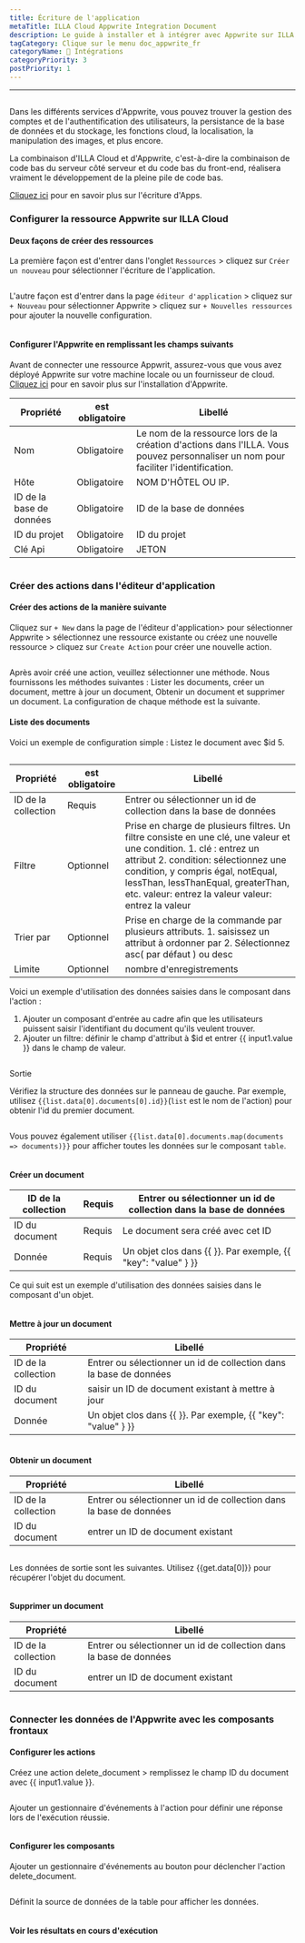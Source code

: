 ```yaml
---
title: Écriture de l'application
metaTitle: ILLA Cloud Appwrite Integration Document
description: Le guide à installer et à intégrer avec Appwrite sur ILLA Cloud
tagCategory: Clique sur le menu doc_appwrite_fr
categoryName: 🔨 Intégrations
categoryPriority: 3
postPriority: 1
---
```


* * *

## <Heading hidden>Base de données d'écriture d'application</Heading>

Dans les différents services d'Appwrite, vous pouvez trouver la gestion des comptes et de l'authentification des utilisateurs, la persistance de la base de données et du stockage, les fonctions cloud, la localisation, la manipulation des images, et plus encore. 

La combinaison d'ILLA Cloud et d'Appwrite, c'est-à-dire la combinaison de code bas du serveur côté serveur et du code bas du front-end, réalisera vraiment le développement de la pleine pile de code bas.

[Cliquez ici](https://appwrite.io/) pour en savoir plus sur l'écriture d'Apps.

### Configurer la ressource Appwrite sur ILLA Cloud

#### Deux façons de créer des ressources

La première façon est d'entrer dans l'onglet `Ressources` > cliquez sur `Créer un nouveau` pour sélectionner l'écriture de l'application. 

<img src='https://cdn.illacloud.com/official-website/img/docs/assemble/appwrite1.png' alt="" />

L'autre façon est d'entrer dans la page `éditeur d'application` > cliquez sur `+ Nouveau` pour sélectionner Appwrite > cliquez sur `+ Nouvelles ressources` pour ajouter la nouvelle configuration. 

<img src='https://cdn.illacloud.com/official-website/img/docs/assemble/appwrite2.png' alt="" />

#### Configurer l'Appwrite en remplissant les champs suivants

Avant de connecter une ressource Appwrit, assurez-vous que vous avez déployé Appwrite sur votre machine locale ou un fournisseur de cloud. [Cliquez ici](https://appwrite.io/docs/installation) pour en savoir plus sur l'installation d'Appwrite. 

| Propriété                | est obligatoire | Libellé                                                                                                                              |
| ------------------------ | --------------- | ------------------------------------------------------------------------------------------------------------------------------------ |
| Nom                      | Obligatoire     | Le nom de la ressource lors de la création d'actions dans l'ILLA. Vous pouvez personnaliser un nom pour faciliter l'identification.  |
| Hôte                     | Obligatoire     | NOM D'HÔTEL OU IP.                                                                                                                   |
| ID de la base de données | Obligatoire     | ID de la base de données                                                                                                             |
| ID du projet             | Obligatoire     | ID du projet                                                                                                                         |
| Clé Api                  | Obligatoire     | JETON                                                                                                                                |

<img src='https://cdn.illacloud.com/official-website/img/docs/assemble/appwrite3.png' alt="" />

### Créer des actions dans l'éditeur d'application

#### Créer des actions de la manière suivante

Cliquez sur `+ New` dans la page de l'éditeur d'application> pour sélectionner Appwrite > sélectionnez une ressource existante ou créez une nouvelle ressource > cliquez sur `Create Action` pour créer une nouvelle action. 

<img src='https://cdn.illacloud.com/official-website/img/docs/assemble/appwrite4.png' alt="" />

Après avoir créé une action, veuillez sélectionner une méthode. Nous fournissons les méthodes suivantes : Lister les documents, créer un document, mettre à jour un document, Obtenir un document et supprimer un document. La configuration de chaque méthode est la suivante. 

#### Liste des documents

Voici un exemple de configuration simple : Listez le document avec $id 5. 

<img src='https://cdn.illacloud.com/official-website/img/docs/assemble/appwrite5.png' alt="" />

| Propriété           | est obligatoire | Libellé                                                                                                                                                                                                                                                                                        |
| ------------------- | --------------- | ---------------------------------------------------------------------------------------------------------------------------------------------------------------------------------------------------------------------------------------------------------------------------------------------- |
| ID de la collection | Requis          | Entrer ou sélectionner un id de collection dans la base de données                                                                                                                                                                                                                             |
| Filtre              | Optionnel       | Prise en charge de plusieurs filtres. Un filtre consiste en une clé, une valeur et une condition. 1. clé : entrez un attribut 2. condition: sélectionnez une condition, y compris égal, notEqual, lessThan, lessThanEqual, greaterThan, etc. valeur: entrez la valeur valeur: entrez la valeur |
| Trier par           | Optionnel       | Prise en charge de la commande par plusieurs attributs. 1. saisissez un attribut à ordonner par 2. Sélectionnez asc( par défaut ) ou desc                                                                                                                                                      |
| Limite              | Optionnel       | nombre d'enregistrements                                                                                                                                                                                                                                                                       |

Voici un exemple d'utilisation des données saisies dans le composant dans l'action :

1.  Ajouter un composant d'entrée au cadre afin que les utilisateurs puissent saisir l'identifiant du document qu'ils veulent trouver.  
2.  Ajouter un filtre: définir le champ d'attribut à $id et entrer {{ input1.value }} dans le champ de valeur. 

<img src='https://cdn.illacloud.com/official-website/img/docs/assemble/appwrite6.png' alt="" />

Sortie

Vérifiez la structure des données sur le panneau de gauche. Par exemple, utilisez `{{list.data[0].documents[0].id}}`(`list` est le nom de l'action) pour obtenir l'id du premier document. 

<img src='https://cdn.illacloud.com/official-website/img/docs/assemble/appwrite7.png' alt="" />

Vous pouvez également utiliser `{{list.data[0].documents.map(documents => documents)}}` pour afficher toutes les données sur le composant `table`. 

<img src='https://cdn.illacloud.com/official-website/img/docs/assemble/appwrite8.png' alt="" />

#### Créer un document

| ID de la collection | Requis | Entrer ou sélectionner un id de collection dans la base de données |
| ------------------- | ------ | ------------------------------------------------------------------ |
| ID du document      | Requis | Le document sera créé avec cet ID                                  |
| Donnée              | Requis | Un objet clos dans {{ }}. Par exemple, {{ "key": "value" } }}      |

Ce qui suit est un exemple d'utilisation des données saisies dans le composant d'un objet. 

<img src='https://cdn.illacloud.com/official-website/img/docs/assemble/appwrite9.png' alt="" />

#### Mettre à jour un document

| Propriété           | Libellé                                                            |
| ------------------- | ------------------------------------------------------------------ |
| ID de la collection | Entrer ou sélectionner un id de collection dans la base de données |
| ID du document      | saisir un ID de document existant à mettre à jour                  |
| Donnée              | Un objet clos dans {{ }}. Par exemple, {{ "key": "value" } }}      |

<img src='https://cdn.illacloud.com/official-website/img/docs/assemble/appwrite10.png' alt="" />

#### Obtenir un document

| Propriété           | Libellé                                                            |
| ------------------- | ------------------------------------------------------------------ |
| ID de la collection | Entrer ou sélectionner un id de collection dans la base de données |
| ID du document      | entrer un ID de document existant                                  |

<img src='https://cdn.illacloud.com/official-website/img/docs/assemble/appwrite11.png' alt="" />

Les données de sortie sont les suivantes. Utilisez {{get.data[0]}} pour récupérer l'objet du document.

<img src='https://cdn.illacloud.com/official-website/img/docs/assemble/appwrite12.png' alt="" />

#### Supprimer un document

| Propriété           | Libellé                                                            |
| ------------------- | ------------------------------------------------------------------ |
| ID de la collection | Entrer ou sélectionner un id de collection dans la base de données |
| ID du document      | entrer un ID de document existant                                  |

<img src='https://cdn.illacloud.com/official-website/img/docs/assemble/appwrite13.png' alt="" />

### Connecter les données de l'Appwrite avec les composants frontaux

#### Configurer les actions

Créez une action delete_document > remplissez le champ ID du document avec {{ input1.value }}. 

<img src='https://cdn.illacloud.com/official-website/img/docs/assemble/appwrite14.png' alt="" />

Ajouter un gestionnaire d'événements à l'action pour définir une réponse lors de l'exécution réussie. 

<img src='https://cdn.illacloud.com/official-website/img/docs/assemble/appwrite15.png' alt="" />

#### Configurer les composants

Ajouter un gestionnaire d'événements au bouton pour déclencher l'action delete_document. 

<img src='https://cdn.illacloud.com/official-website/img/docs/assemble/appwrite16.png' alt="" />

Définit la source de données de la table pour afficher les données. 

<img src='https://cdn.illacloud.com/official-website/img/docs/assemble/appwrite17.png' alt="" />

#### Voir les résultats en cours d'exécution

<img src='https://cdn.illacloud.com/official-website/img/docs/assemble/appwrite18.gif' alt="" />
